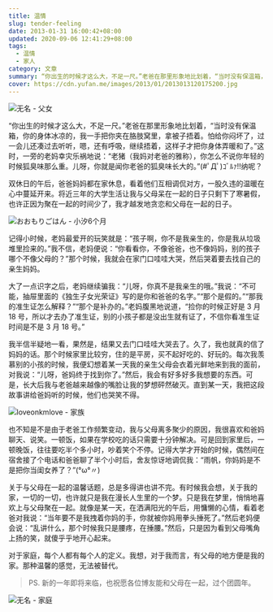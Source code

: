 ```yaml
---
title: 温情
slug: tender-feeling
date: 2013-01-31 16:00:42+08:00
updated: 2020-09-06 12:41:29+08:00
tags:
  - 温情
  - 家人
category: 文章
summary: “你出生的时候才这么大，不足一尺。”老爸在那里形象地比划着，“当时没有保温箱，你的身体冰凉的，我一手把你夹在胳肢窝里，拿被子捂着。
cover: https://cdn.yufan.me/images/2013/01/2013013120175200.jpg
---
```


![无名 - 父女](https://cdn.yufan.me/images/2013/01/2013013120222500.jpg)

<MusicPlayer netease={2026358799} />

“你出生的时候才这么大，不足一尺。”老爸在那里形象地比划着，“当时没有保温箱，你的身体冰凉的，我一手把你夹在胳肢窝里，拿被子捂着。怕给你闷坏了，过一会儿还凑过去听听，嗯，还有呼吸，继续捂着，这样子才把你身体弄暖和了。”这时，一旁的老妈幸灾乐祸地说：“老猪（我妈对老爸的雅称），你怎么不说你年轻的时候狐臭味那么重。儿呀，你就是闻你老爸的狐臭味长大的。”(#ﾟДﾟ)ｺﾞﾙｧ!!纳呢？

双休日的午后，爸爸妈妈都在家休息，看着他们互相调侃对方，一股久违的温暖在心中蔓延开来。将近三年的大学生活让我与父母呆在一起的日子只剩下了寒暑假，也许正因为聚在一起的时间少了，我才越发地贪恋和父母在一起的日子。

![おおもりごはん - 小汐6个月](https://cdn.yufan.me/images/2013/01/2013013120385500.jpg)

记得小时候，老妈最爱开的玩笑就是：“孩子啊，你不是我亲生的，你是我从垃圾堆里捡来的。”我不信，老妈便说：“你看看你，不像爸爸，也不像妈妈，别的孩子哪个不像父母的？”那个时候，我就会在家门口哇哇大哭，然后哭着要去找自己的亲生妈妈。

大了一点识字之后，老妈继续骗我：“儿呀，你真不是我亲生的哦。”我说：“不可能，抽屉里面的《独生子女光荣证》写的是你和爸爸的名字。”“那个是假的。”“那我的准生证怎么解释？”“那个是补办的。”老妈腹黑地说道，“捡你的时候正好是 3 月 18 号，所以才去办了准生证，别的小孩子都是没出生就有证了，不信你看准生证时间是不是 3 月 18 号。”

我半信半疑地一看，果然是，结果又去门口哇哇大哭去了。久了，我也就真的信了妈妈的话。那个时候家里比较穷，住的是平房，买不起好吃的、好玩的。每次我羡慕别的小孩的时候，我便幻想着某一天我的亲生父母会衣着光鲜地来到我的面前，对我说：“儿呀，爸妈终于找到你了。”然后，我会有好多好多我想要的东西。可是，长大后我与老爸越来越像的嘴脸让我的梦想砰然破灭。直到某一天，我把这段故事讲给爸妈听的时候，他们也哭笑不得。

![loveonkmlove - 家族](https://cdn.yufan.me/images/2013/01/2013013120403900.jpg)

也不知是不是由于老爸工作频繁变动，我与父母离多聚少的原因，我很喜欢和爸妈聊天、说笑。一顿饭，如果在学校吃的话只需要十分钟解决。可是回到家里后，一顿晚饭，往往要吃半个多小时，吵着笑个不停。记得大学才开始的时候，偶然间在宿舍接了个电话和爸爸聊了半个小时后，舍友惊讶地调侃我：“雨帆，你妈妈是不是把你当闺女养了？”(°ω°〃)

关于与父母在一起的温馨话题，总是多得讲也讲不完。有时候我会想，关于我的家，一切的一切，也许就只是我在漫长人生里的一个梦。只是我在梦里，悄悄地喜欢上与父母聚在一起。就像是某一天，在洒满阳光的午后，用慵懒的心情，看着老爸对我说：“当年要不是我拽着你妈的手，你就被你妈用拳头捶死了。”然后老妈便会说：“乱讲什么，那个时候我只是腰疼，在捶腰。”然后，只是因为看到父母嘴角上扬的笑，就傻乎乎地开心起来。

对于家庭，每个人都有每个人的定义。我想，对于我而言，有父母的地方便是我的家。那种温馨的感觉，无法被替代。

> PS. 新的一年即将来临，也祝愿各位博友能和父母在一起，过个团圆年。

![无名 - 家庭](https://cdn.yufan.me/images/2013/01/2013013120320300.jpg)
